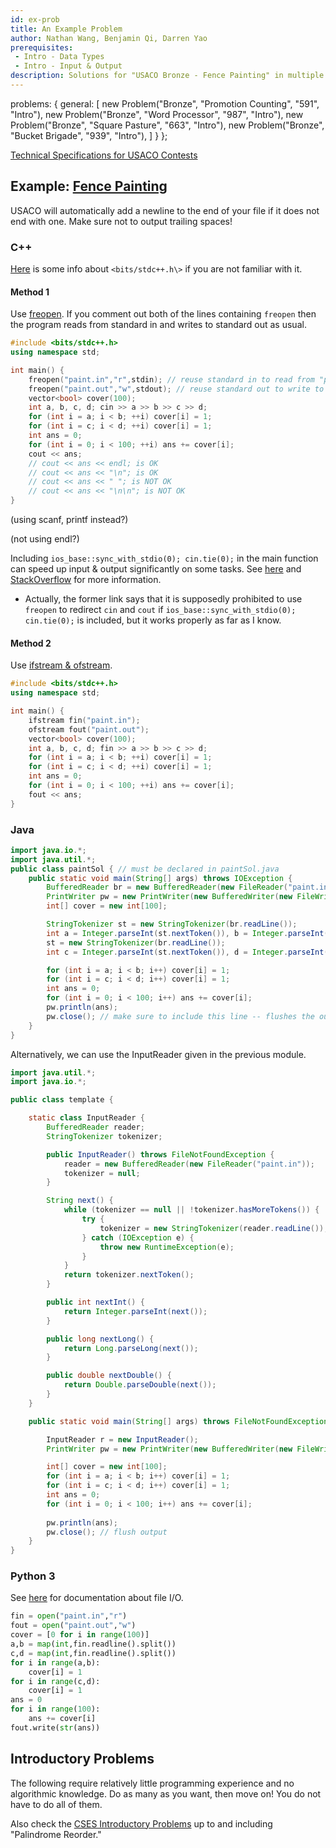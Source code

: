 ```yaml
---
id: ex-prob
title: An Example Problem
author: Nathan Wang, Benjamin Qi, Darren Yao
prerequisites: 
 - Intro - Data Types
 - Intro - Input & Output
description: Solutions for "USACO Bronze - Fence Painting" in multiple languages. 
---
```



  problems: {
    general: [
      new Problem("Bronze", "Promotion Counting", "591", "Intro"),
      new Problem("Bronze", "Word Processor", "987", "Intro"),
      new Problem("Bronze", "Square Pasture", "663", "Intro"),
      new Problem("Bronze", "Bucket Brigade", "939", "Intro"),
    ]
  }
};

[Technical Specifications for USACO Contests](http://www.usaco.org/index.php?page=instructions)

## Example: [Fence Painting](http://usaco.org/index.php?page=viewproblem2&cpid=567)

USACO will automatically add a newline to the end of your file if it does not end with one. Make sure not to output trailing spaces!

### C++

[Here](https://www.geeksforgeeks.org/bitsstdc-h-c/) is some info about `<bits/stdc++.h\>` if you are not familiar with it.

#### Method 1

Use [freopen](http://www.cplusplus.com/reference/cstdio/freopen/). If you comment out both of the lines containing `freopen` then the program reads from standard in and writes to standard out as usual.

```cpp
#include <bits/stdc++.h>
using namespace std;

int main() {
	freopen("paint.in","r",stdin); // reuse standard in to read from "paint.in"
	freopen("paint.out","w",stdout); // reuse standard out to write to "paint.out"
	vector<bool> cover(100);
	int a, b, c, d; cin >> a >> b >> c >> d;
	for (int i = a; i < b; ++i) cover[i] = 1;
	for (int i = c; i < d; ++i) cover[i] = 1;
	int ans = 0; 
	for (int i = 0; i < 100; ++i) ans += cover[i];
	cout << ans;
	// cout << ans << endl; is OK
	// cout << ans << "\n"; is OK
	// cout << ans << " "; is NOT OK
	// cout << ans << "\n\n"; is NOT OK
}
```

<optional-content title="Faster Input & Output">
(using scanf, printf instead?)

(not using endl?)

Including `ios_base::sync_with_stdio(0); cin.tie(0);` in the main function can speed up input & output significantly on some tasks. See [here](https://codeforces.com/blog/entry/5217) and [StackOverflow](https://stackoverflow.com/questions/31162367/significance-of-ios-basesync-with-stdiofalse-cin-tienull) for more information. 

 - Actually, the former link says that it is supposedly prohibited to use `freopen` to redirect `cin` and `cout` if `ios_base::sync_with_stdio(0); cin.tie(0);` is included, but it works properly as far as I know.

</optional-content>

#### Method 2

Use [ifstream & ofstream](http://www.cplusplus.com/doc/tutorial/files/).

```cpp
#include <bits/stdc++.h>
using namespace std;

int main() {
	ifstream fin("paint.in");
	ofstream fout("paint.out");
	vector<bool> cover(100);
	int a, b, c, d; fin >> a >> b >> c >> d;
	for (int i = a; i < b; ++i) cover[i] = 1;
	for (int i = c; i < d; ++i) cover[i] = 1;
	int ans = 0; 
	for (int i = 0; i < 100; ++i) ans += cover[i];
	fout << ans;
}
```

### Java

```java
import java.io.*;
import java.util.*;
public class paintSol { // must be declared in paintSol.java
	public static void main(String[] args) throws IOException {
		BufferedReader br = new BufferedReader(new FileReader("paint.in"));
		PrintWriter pw = new PrintWriter(new BufferedWriter(new FileWriter("paint.out")));
		int[] cover = new int[100];

		StringTokenizer st = new StringTokenizer(br.readLine());
		int a = Integer.parseInt(st.nextToken()), b = Integer.parseInt(st.nextToken());
		st = new StringTokenizer(br.readLine());
		int c = Integer.parseInt(st.nextToken()), d = Integer.parseInt(st.nextToken());

		for (int i = a; i < b; i++) cover[i] = 1;
		for (int i = c; i < d; i++) cover[i] = 1;
		int ans = 0; 
		for (int i = 0; i < 100; i++) ans += cover[i];
		pw.println(ans); 
		pw.close(); // make sure to include this line -- flushes the output.
	}
}
```

Alternatively, we can use the InputReader given in the previous module.

<spoiler title="InputReader">

```java
import java.util.*;
import java.io.*;

public class template {

    static class InputReader {
        BufferedReader reader;
        StringTokenizer tokenizer;

        public InputReader() throws FileNotFoundException {
            reader = new BufferedReader(new FileReader("paint.in"));
            tokenizer = null;
        }

        String next() {
            while (tokenizer == null || !tokenizer.hasMoreTokens()) {
                try {
                    tokenizer = new StringTokenizer(reader.readLine());
                } catch (IOException e) {
                    throw new RuntimeException(e);
                }
            }
            return tokenizer.nextToken();
        }

        public int nextInt() {
            return Integer.parseInt(next());
        }

        public long nextLong() {
            return Long.parseLong(next());
        }

        public double nextDouble() {
            return Double.parseDouble(next());
        }
    }

    public static void main(String[] args) throws FileNotFoundException, IOException {

		InputReader r = new InputReader();
		PrintWriter pw = new PrintWriter(new BufferedWriter(new FileWriter("paint.out")));

		int[] cover = new int[100];
		for (int i = a; i < b; i++) cover[i] = 1;
		for (int i = c; i < d; i++) cover[i] = 1;
		int ans = 0; 
		for (int i = 0; i < 100; i++) ans += cover[i];
		
		pw.println(ans); 
		pw.close(); // flush output
    }
}
```

</spoiler>

### Python 3

See [here](https://docs.python.org/3/tutorial/inputoutput.html#reading-and-writing-files) for documentation about file I/O.

```py
fin = open("paint.in","r")
fout = open("paint.out","w")
cover = [0 for i in range(100)]
a,b = map(int,fin.readline().split())
c,d = map(int,fin.readline().split())
for i in range(a,b):
	cover[i] = 1
for i in range(c,d):
	cover[i] = 1
ans = 0
for i in range(100):
	ans += cover[i]
fout.write(str(ans))
```

## Introductory Problems

The following require relatively little programming experience and no algorithmic knowledge. Do as many as you want, then move on! You do not have to do all of them.

<problems-list problems={metadata.problems.general} />


Also check the [CSES Introductory Problems](https://cses.fi/problemset/list/) up to and including "Palindrome Reorder."